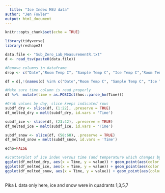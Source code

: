 ```yaml
---
  title: "Ice Index MSU data"
author: "Jen Fowler"
output: html_document
---
```

  
```r
knitr::opts_chunk$set(echo = TRUE)

library(tidyverse)
library(reshape2)

```

``` r
data.file <- "Sub_Zero_Lab_MeasurementR.txt"
d <- read_tsv(paste0(data.file))

#Remove columns in dataframe
drop <- c("Date","Room Temp C", "Sample Temp C", "Ice Temp C","Room Temp F", "Sample Temp F", "Ice Temp F", "File Name Raw", "File Name Corrected","Index TIFF", "Uncertainty")

df = d[,!(names(d) %in% c("Date","Room Temp C", "Sample Temp C", "Ice Temp C", "Room Temp F", "Sample Temp F", "Ice Temp F", "File Name Raw", "File Name Corrected","Index TIFF", "Uncertainty"))]

#Make sure time column is read properly
df %>%  mutate(time = as.POSIXct(hms::parse_hm(Time))) 

#Grab values by day, slice keeps indicated rows
subdf_dry <- slice(df, (1:22), .preserve = TRUE)
df_melted_dry = melt(subdf_dry, id.vars = 'Time')

subdf_ice <- slice(df, (23:42), .preserve = TRUE)
df_melted_ice = melt(subdf_ice, id.vars = 'Time')

subdf_snow <- slice(df, (58:68), .preserve = TRUE)
df_melted_snow = melt(subdf_snow, id.vars = 'Time')

echo=FALSE
```

``` r
#Scatterplot of ice index versus time (and temperature which changes by time).
ggplot(df_melted_dry, aes(x = Time, y = value)) + geom_point(aes(color = variable, group = variable)) + labs(title = 'Ice Index vs Time by Sample Quadrant (variable) of Dry Sample')
ggplot(df_melted_ice, aes(x = Time, y = value)) + geom_point(aes(color = variable, group = variable)) + labs(title = 'Ice Index vs Time by Sample Quadrant (variable) of Ice Sample')
ggplot(df_melted_snow, aes(x = Time, y = value)) + geom_point(aes(color = variable, group = variable)) + labs(title = 'Ice Index vs Time by Sample Quadrant (variable) of Snow Sample')
  
```
Pika L data only here, ice and snow were in quadrants 1,3,5,7	

